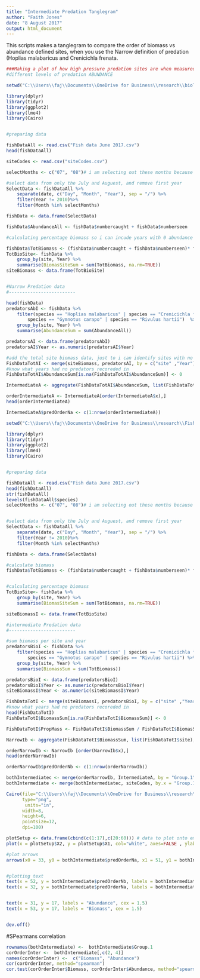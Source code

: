 ```yaml
---
title: "Intermediate Predation Tanglegram"
author: "Faith Jones"
date: "8 August 2017"
output: html_document
---
```


This scripts makes a tanglegram to compare the order of biomass vs abundance
defined sites, when you use the Narrow definition of predation (Hoplias malabaricus
and Crenicichla frenata. 

```r
###Making a plot of how high pressure predation sites are when measured in 
#different levels of predation ABUNDANCE

setwd("C:\\Users\\faj\\Documents\\OneDrive for Business\\research\\bioTIME\\users\\Faith\\TriniFishPredation")

library(dplyr)
library(tidyr)
library(ggplot2)
library(lme4)
library(Cairo)


#preparing data 

fishDataAll <- read.csv("Fish data June 2017.csv")
head(fishDataAll)

siteCodes <- read.csv("siteCodes.csv")

selectMonths <- c("07", "08")# i am selecting out these months because then i can use the last timepoint 

#select data from only the July and Auguest, and remove first year 
SelectData <- fishDataAll %>% 
	separate(date, c("Day", "Month", "Year"), sep = "/") %>%
	filter(Year != 2010)%>%
	filter(Month %in% selectMonths)

fishData <- data.frame(SelectData)

fishData$AbundanceAll <- fishData$numbercaught + fishData$numberseen

#calculating percentage biomass so i can incude years with 0 abundance

fishData$TotBiomass <- (fishData$numbercaught + fishData$numberseen)* fishData$weight
TotBioSite<- fishData %>% 
	group_by(site, Year) %>%
	summarise(BiomasSiteSum = sum(TotBiomass, na.rm=TRUE))
siteBiomass <- data.frame(TotBioSite)


#Narrow Predation data
#-------------------------

head(fishData)
predatorsAbI <- fishData %>% 
	filter(species == "Hoplias malabaricus" | species == "Crenicichla frenata" | 
		species == "Gymnotus carapo" | species == "Rivulus hartii")  %>%
	group_by(site, Year) %>%
	summarise(AbundanceSum = sum(AbundanceAll))

predatorsAI <- data.frame(predatorsAbI)
predatorsAI$Year <- as.numeric(predatorsAI$Year)

#add the total site biomass data, just to i can identify sites with no predators 
FishDataTotAI <- merge(siteBiomass, predatorsAI, by = c("site" ,"Year"),all=TRUE) # this makes sure i 
#know what years had no predators recoreded in 
FishDataTotAI$AbundanceSum[is.na(FishDataTotAI$AbundanceSum)] <- 0

IntermediateA <- aggregate(FishDataTotAI$AbundanceSum, list(FishDataTotAI$site), mean, na.rm=TRUE)

orderIntermediateA <- IntermediateA[order(IntermediateA$x),]
head(orderIntermediateA)

IntermediateA$predOrderNa <- c(1:nrow(orderIntermediateA))
```

```r
setwd("C:\\Users\\faj\\Documents\\OneDrive for Business\\research\\FishPredation\\Data")

library(dplyr)
library(tidyr)
library(ggplot2)
library(lme4)
library(Cairo)


#preparing data 

fishDataAll <- read.csv("Fish data June 2017.csv")
head(fishDataAll)
str(fishDataAll)
levels(fishDataAll$species)
selectMonths <- c("07", "08")# i am selecting out these months because then i can use the last timepoint 


#select data from only the July and Auguest, and remove first year 
SelectData <- fishDataAll %>% 
	separate(date, c("Day", "Month", "Year"), sep = "/") %>%
	filter(Year != 2010)%>%
	filter(Month %in% selectMonths)

fishData <- data.frame(SelectData)

#calculate biomass
fishData$TotBiomass <- (fishData$numbercaught + fishData$numberseen)* fishData$weight


#calculating percentage biomass
TotBioSite<- fishData %>% 
	group_by(site, Year) %>%
	summarise(BiomasSiteSum = sum(TotBiomass, na.rm=TRUE))

siteBiomassI <- data.frame(TotBioSite)

#intermediate Predation data
#-------------------------

#sum biomass per site and year
predatorsBioI <- fishData %>% 
	filter(species == "Hoplias malabaricus" | species == "Crenicichla frenata" | 
		species == "Gymnotus carapo" | species == "Rivulus hartii") %>%
	group_by(site, Year) %>%
	summarise(BiomassSum = sum(TotBiomass))

predatorsBioI <- data.frame(predatorsBioI)
predatorsBioI$Year <- as.numeric(predatorsBioI$Year)
siteBiomassI$Year <- as.numeric(siteBiomassI$Year)

FishDataTotI <- merge(siteBiomassI, predatorsBioI, by = c("site" ,"Year"),all=TRUE) # this makes sure i 
#know what years had no predators recoreded in 
head(FishDataTotI)
FishDataTotI$BiomassSum[is.na(FishDataTotI$BiomassSum)] <- 0

FishDataTotI$PropMass <- FishDataTotI$BiomassSum / FishDataTotI$BiomasSiteSum

NarrowIb <- aggregate(FishDataTotI$BiomassSum, list(FishDataTotI$site), mean, na.rm=TRUE)

orderNarrowIb <- NarrowIb [order(NarrowIb$x),]
head(orderNarrowIb)

orderNarrowIb$predOrderNb <- c(1:nrow(orderNarrowIb))

```

```r

bothIntermediatec <- merge(orderNarrowIb, IntermediateA, by = "Group.1")
bothIntermediate <- merge(bothIntermediatec, siteCodes, by.x = "Group.1", by.y = "siteNames")

```

```R
Cairo(file="C:\\Users\\faj\\Documents\\OneDrive for Business\\research\\bioTIME\\users\\Faith\\TriniFishPredation\\IntermediateAB_tangle.png",
      type="png",
       units="in", 
      width=8,
      height=6,
      pointsize=12,
      dpi=100)

plotSetup <- data.frame(cbind(c(1:17),c(20:60))) # data to plot onto emptyp plot
plot(x = plotSetup$X2, y = plotSetup$X1, col="white", axes=FALSE , ylab = " ", xlab = "  ", type = "n")

#plot arrows
arrows(x0 = 33, y0 = bothIntermediate$predOrderNa, x1 = 51, y1 = bothIntermediate$predOrderNb, length = 0.001)


#plotting text 
text(x = 52, y = bothIntermediate$predOrderNb, labels = bothIntermediate$codes, adj = c(0,NA))
text(x = 32, y = bothIntermediate$predOrderNa, labels = bothIntermediate$codes, adj = c(1,NA))


text(x = 31, y = 17, labels = "Abundance", cex = 1.5)
text(x = 53, y = 17, labels = "Biomass", cex = 1.5)


dev.off()

```

#SPearmans correlation 

```r
rownames(bothIntermediate) <-  bothIntermediate$Group.1
corOrderInter <-  bothIntermediate[,c(2, 4)] 
names(corOrderInter) <-  c("Biomass", "Abundance")
cor(corOrderInter, method="spearman")
cor.test(corOrderInter$Biomass, corOrderInter$Abundance, method="spearman")
```
